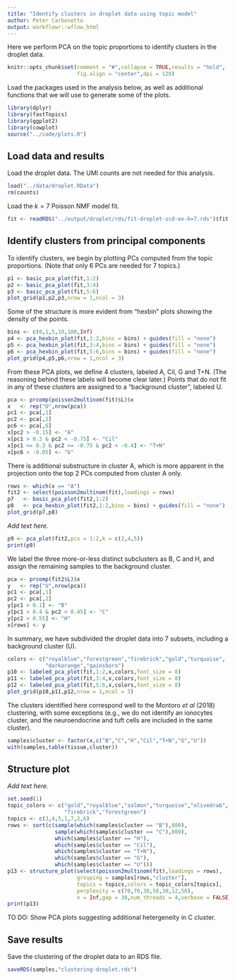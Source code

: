 ```yaml
---
title: "Identify clusters in droplet data using topic model"
author: Peter Carbonetto
output: workflowr::wflow_html
---
```


Here we perform PCA on the topic proportions to identify clusters in
the droplet data. 

```r
knitr::opts_chunk$set(comment = "#",collapse = TRUE,results = "hold",
                      fig.align = "center",dpi = 120)
```

Load the packages used in the analysis below, as well as additional
functions that we will use to generate some of the plots.

```r
library(dplyr)
library(fastTopics)
library(ggplot2)
library(cowplot)
source("../code/plots.R")
```

Load data and results
---------------------

Load the droplet data. The UMI counts are not needed for this analysis.

```r
load("../data/droplet.RData")
rm(counts)
```

Load the $k = 7$ Poisson NMF model fit.

```r
fit <- readRDS("../output/droplet/rds/fit-droplet-scd-ex-k=7.rds")$fit
```

Identify clusters from principal components
-------------------------------------------

To identify clusters, we begin by plotting PCs computed from the topic
proportions. (Note that only 6 PCs are needed for 7 topics.)

```r
p1 <- basic_pca_plot(fit,1:2)
p2 <- basic_pca_plot(fit,3:4)
p3 <- basic_pca_plot(fit,5:6)
plot_grid(p1,p2,p3,nrow = 1,ncol = 3)
```

Some of the structure is more evident from "hexbin" plots showing the
density of the points.

```r
bins <- c(0,1,5,10,100,Inf)
p4 <- pca_hexbin_plot(fit,1:2,bins = bins) + guides(fill = "none")
p5 <- pca_hexbin_plot(fit,3:4,bins = bins) + guides(fill = "none")
p6 <- pca_hexbin_plot(fit,5:6,bins = bins) + guides(fill = "none")
plot_grid(p4,p5,p6,nrow = 1,ncol = 3)
```

From these PCA plots, we define 4 clusters, labeled A, Cil, G and
T+N. (The reasoning behind these labels will become clear later.)
Points that do not fit in any of these clusters are assigned to a
"background cluster", labeled U.

```r
pca <- prcomp(poisson2multinom(fit)$L)$x
x   <- rep("U",nrow(pca))
pc1 <- pca[,1]
pc2 <- pca[,2]
pc6 <- pca[,6]
x[pc2 > -0.15] <- "A"
x[pc1 > 0.3 & pc2 < -0.75] <- "Cil"
x[pc1 <= 0.3 & pc2 >= -0.75 & pc2 < -0.4] <- "T+N"
x[pc6 < -0.05] <- "G"
```

There is additional substructure in cluster A, which is more apparent
in the projection onto the top 2 PCs computed from cluster A only.

```r
rows <- which(x == "A")
fit2 <- select(poisson2multinom(fit),loadings = rows)
p7   <- basic_pca_plot(fit2,1:2)
p8   <- pca_hexbin_plot(fit2,1:2,bins = bins) + guides(fill = "none")
plot_grid(p7,p8)
```

*Add text here.*

```r
p9 <- pca_plot(fit2,pcs = 1:2,k = c(2,4,5))
print(p9)
```

We label the three more-or-less distinct subclusters as B, C and H,
and assign the remaining samples to the background cluster.

```r
pca <- prcomp(fit2$L)$x
y   <- rep("U",nrow(pca))
pc1 <- pca[,1]
pc2 <- pca[,2]
y[pc1 < 0.1] <- "B"
y[pc1 > 0.4 & pc2 < 0.45] <- "C"
y[pc2 > 0.55] <- "H"
x[rows] <- y
```

In summary, we have subdivided the droplet data into 7 subsets,
including a background cluster (U).

```r
colors <- c("royalblue","forestgreen","firebrick","gold","turquoise",
            "darkorange","gainsboro")
p10 <- labeled_pca_plot(fit,1:2,x,colors,font_size = 8)
p11 <- labeled_pca_plot(fit,3:4,x,colors,font_size = 8)
p12 <- labeled_pca_plot(fit,5:6,x,colors,font_size = 8)
plot_grid(p10,p11,p12,nrow = 1,ncol = 3)
```

The clusters identified here correspond well to the Montoro *et al*
(2018) clustering, with some exceptions (e.g., we do not identify an
ionocytes cluster, and the neuroendocrine and tuft cells are included
in the same cluster).

```r
samples$cluster <- factor(x,c("B","C","H","Cil","T+N","G","U"))
with(samples,table(tissue,cluster))
```

Structure plot
--------------

*Add text here.*

```r
set.seed(1)
topic_colors <- c("gold","royalblue","salmon","turquoise","olivedrab",
                  "firebrick","forestgreen")
topics <- c(3,4,5,1,7,2,6)
rows <- sort(c(sample(which(samples$cluster == "B"),800),
               sample(which(samples$cluster == "C"),800),
               which(samples$cluster == "H"),
               which(samples$cluster == "Cil"),
               which(samples$cluster == "T+N"),
               which(samples$cluster == "G"),
			   which(samples$cluster == "U")))
p13 <- structure_plot(select(poisson2multinom(fit),loadings = rows),
                      grouping = samples[rows,"cluster"],
                      topics = topics,colors = topic_colors[topics],
		  			  perplexity = c(70,70,30,50,30,12,50),
                      n = Inf,gap = 30,num_threads = 4,verbose = FALSE)
print(p13)
```

TO DO: Show PCA plots suggesting additional hetergeneity in C cluster.

Save results
------------

Save the clustering of the droplet data to an RDS file.

```r
saveRDS(samples,"clustering-droplet.rds")
```

